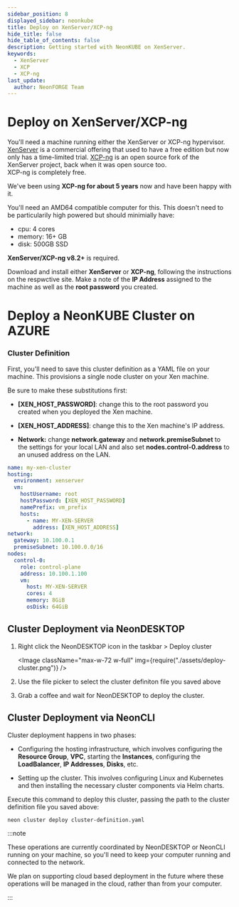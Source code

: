 ```yaml
---
sidebar_position: 8
displayed_sidebar: neonkube
title: Deploy on XenServer/XCP-ng
hide_title: false
hide_table_of_contents: false
description: Getting started with NeonKUBE on XenServer.
keywords:
  - XenServer
  - XCP
  - XCP-ng
last_update:
  author: NeonFORGE Team
---
```



# Deploy on XenServer/XCP-ng

You'll need a machine running either the XenServer or XCP-ng hypervisor.
[XenServer](https://xenserver.com) is a commercial offering that used to have a
free edition but now only has a time-limited trial. [XCP-ng](https://xcp-ng.org)
is an open source fork of the XenServer project, back when it was open source
too.  
XCP-ng is completely free.

We've been using **XCP-ng for about 5 years** now and have been happy with it.

You'll need an AMD64 compatible computer for this. This doesn't need to be
particularily high powered but should minimially have:

- cpu: 4 cores
- memory: 16+ GB
- disk: 500GB SSD

**XenServer/XCP-ng v8.2+** is required.

Download and install either **XenServer** or **XCP-ng**, following the
instructions on the respwctive site. Make a note of the **IP Address** assigned
to the machine as well as the **root password** you created.

# Deploy a NeonKUBE Cluster on AZURE

### Cluster Definition

First, you'll need to save this cluster definition as a YAML file on your
machine. This provisions a single node cluster on your Xen machine.

Be sure to make these substitutions first:

- **[XEN_HOST_PASSWORD]**: change this to the root password you created when you
  deployed the Xen machine.

- **[XEN_HOST_ADDRESS]**: change this to the Xen machine's IP address.

- **Network:** change **network.gateway** and **network.premiseSubnet** to the
  settings for your local LAN and also set **nodes.control-0.address** to an
  unused address on the LAN.

```yaml
name: my-xen-cluster
hosting:
  environment: xenserver
  vm:
    hostUsername: root
    hostPassword: [XEN_HOST_PASSWORD]
    namePrefix: vm_prefix
    hosts:
      - name: MY-XEN-SERVER
        address: [XEN_HOST_ADDRESS]
network:
  gateway: 10.100.0.1
  premiseSubnet: 10.100.0.0/16
nodes:
  control-0:
    role: control-plane
    address: 10.100.1.100
    vm:
      host: MY-XEN-SERVER
      cores: 4
      memory: 8GiB
      osDisk: 64GiB
```

## Cluster Deployment via NeonDESKTOP

1. Right click the NeonDESKTOP icon in the taskbar > Deploy cluster

   <Image
     className="max-w-72 w-full"
     img={require("./assets/deploy-cluster.png")}
   />

2. Use the file picker to select the cluster definiton file you saved above

3. Grab a coffee and wait for NeonDESKTOP to deploy the cluster.

## Cluster Deployment via NeonCLI

Cluster deployment happens in two phases:

- Configuring the hosting infrastructure, which involves configuring the
  **Resource Group**, **VPC**, starting the **Instances**, configuring the
  **LoadBalancer**, **IP Addresses**, **Disks**, etc.

- Setting up the cluster. This involves configuring Linux and Kubernetes and
  then installing the necessary cluster components via Helm charts.

Execute this command to deploy this cluster, passing the path to the cluster
definition file you saved above:

```plain
neon cluster deploy cluster-definition.yaml
```

:::note

These operations are currently coordinated by NeonDESKTOP or NeonCLI running on
your machine, so you'll need to keep your computer running and connected to the
network.

We plan on supporting cloud based deployment in the future where these
operations will be managed in the cloud, rather than from your computer.

:::

